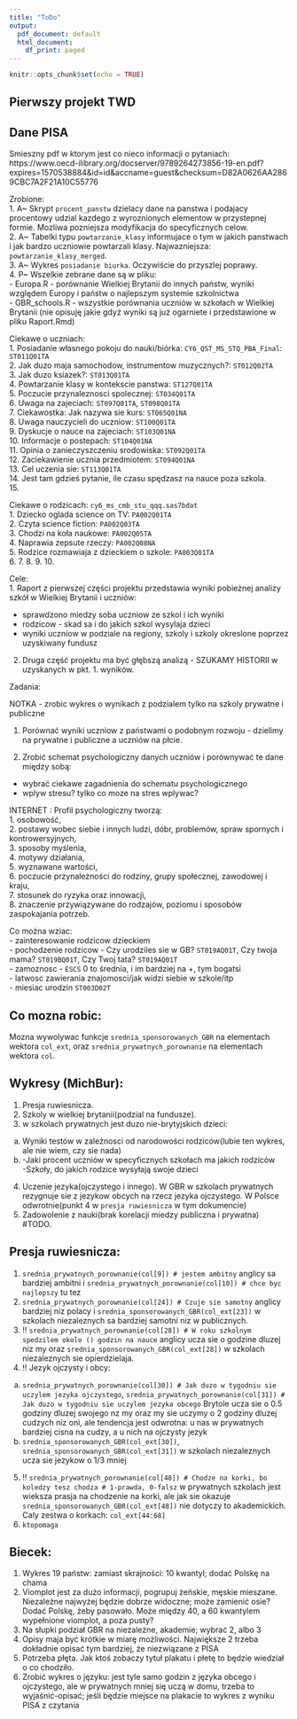 ```yaml
---
title: "ToDo"
output:
  pdf_document: default
  html_document:
    df_print: paged
---
```


```r
knitr::opts_chunk$set(echo = TRUE)
```

## Pierwszy projekt TWD
## Dane PISA

Smieszny pdf w ktorym jest co nieco informacji o pytaniach:\
https://www.oecd-ilibrary.org/docserver/9789264273856-19-en.pdf?expires=1570538884&id=id&accname=guest&checksum=D82A0626AA2869CBC7A2F21A10C55776


Zrobione:\
1. A~ Skrypt `procent_panstw` dzielacy dane na panstwa i podajacy procentowy udzial kazdego z wyroznionych elementow w przystepnej formie. Mozliwa pozniejsza modyfikacja do specyficznych celow.\
2. A~ Tabelki typu `powtarzanie_klasy` informujace o tym w jakich panstwach i jak bardzo uczniowie powtarzali klasy. Najwazniejsza: `powtarzanie_klasy_merged`.\
3. A~ Wykres `posiadanie biurka`. Oczywiście do przyszlej poprawy.\
4. P~ Wszelkie zebrane dane są w pliku: \
 - Europa.R - porównanie Wielkiej Brytanii do innych państw, wyniki względem Europy i państw o najlepszym systemie szkolnictwa \
 - GBR_schools.R - wszystkie porównania uczniów w szkołach w Wielkiej Brytanii (nie opisuję jakie gdyż wyniki są już ogarniete i przedstawione w pliku Raport.Rmd) \

Ciekawe o uczniach:\
1. Posiadanie własnego pokoju do nauki/biórka: `CY6_QST_MS_STQ_PBA_Final`: `ST011Q01TA`\
2. Jak duzo maja samochodow, instrumentow muzycznych?: `ST012Q02TA`\
3. Jak duzo ksiazek?: `ST013Q01TA`\
4. Powtarzanie klasy w kontekscie panstwa: `ST127Q01TA`\
5. Poczucie przynaleznosci spolecznej: `ST034Q01TA`\
6. Uwaga na zajeciach: `ST097Q01TA`, `ST098Q01TA`\
7. Ciekawostka: Jak nazywa sie kurs: `ST065Q01NA`\
8. Uwaga nauczycieli do uczniow: `ST100Q01TA`\
9. Dyskucje o nauce na zajeciach: `ST103Q01NA`\
10. Informacje o postepach: `ST104Q01NA`\
11. Opinia o zanieczyszczeniu srodowiska: `ST092Q01TA`\
12. Zaciekawienie ucznia przedmiotem: `ST094Q01NA`\
13. Cel uczenia sie: `ST113Q01TA`\
14. Jest tam gdzieś pytanie, ile czasu spędzasz na nauce poza szkola.\
15. \

Ciekawe o rodzicach: `cy6_ms_cmb_stu_qqq.sas7bdat`\
1. Dziecko oglada science on TV: `PA002Q01TA`\
2. Czyta science fiction: `PA002Q03TA`\
3. Chodzi na koła naukowe: `PA002Q05TA`\
4. Naprawia zepsute rzeczy: `PA002Q08NA`\
5. Rodzice rozmawiaja z dzieckiem o szkole: `PA003Q01TA`\
6. 
7. 
8. 
9. 
10. 

Cele:\
1. Raport z pierwszej części projektu przedstawia wyniki pobieżnej analizy szkół w Wielkiej Brytanii i uczniów: \

- sprawdzono miedzy soba uczniow ze szkol i ich wyniki \
- rodzicow - skad sa i do jakich szkol wysylaja dzieci \
- wyniki uczniow w podziale na regiony, szkoly i szkoly okreslone poprzez uzyskiwany fundusz \

2. Druga część projektu ma być głębszą analizą - SZUKAMY HISTORII w uzyskanych w pkt. 1. wyników. \

Zadania:\

NOTKA - zrobic wykres o wynikach z podzialem tylko na szkoly prywatne i publiczne \

1. Porównać wyniki uczniow z państwami o podobnym rozwoju - dzielimy na prywatne i publiczne a uczniów na płcie.\

2. Zrobić schemat psychologiczny danych uczniów i porównywać te dane między sobą: \

- wybrać ciekawe zagadnienia do schematu psychologicznego \
- wplyw stresu? tylko co moze na stres wplywac? \

INTERNET : Profil psychologiczny tworzą:\
1. osobowość,\
2. postawy wobec siebie i innych ludzi, dóbr, problemów, spraw spornych i kontrowersyjnych,\
3. sposoby myślenia,\
4. motywy działania,\
5. wyznawane wartości,\
6. poczucie przynależności do rodziny, grupy społecznej, zawodowej i kraju,\
7. stosunek do ryzyka oraz innowacji,\
8. znaczenie przywiązywane do rodzajów, poziomu i sposobów zaspokajania potrzeb.\

Co można wziac: \
 - zainteresowanie rodzicow dzieckiem\
 - pochodzenie rodzicow - Czy urodziles sie w GB? `ST019AQ01T`, Czy twoja mama? `ST019BQ01T`, Czy Twoj tata? `ST019AQ01T`\
 - zamoznosc - `ESCS` $0$ to średnia, i im bardziej na $+$, tym bogatsi\
 - latwosc zawierania znajomosci/jak widzi siebie w szkole/itp\
 - miesiac urodzin `ST003D02T`\



## Co mozna robic:  
Mozna wywolywac funkcje `srednia_sponsorowanych_GBR` na elementach wektora `col_ext`, oraz `srednia_prywatnych_porownanie` na elementach wektora `col`.\

 
## Wykresy (MichBur):
 1. Presja ruwiesnicza.\
 2. Szkoly w wielkiej brytanii(podzial na fundusze).\
 3. w szkolach prywatnych jest duzo nie-brytyjskich dzieci:\
  a) Wyniki testów w zależnosci od narodowości rodziców(lubie ten wykres, ale nie wiem, czy sie nada)\
  b) -Jaki procent uczniów w specyficznych szkołach ma jakich rodziców\
     -Szkoły, do jakich rodzice wysyłają swoje dzieci
 4. Uczenie jezyka(ojczystego i innego). W GBR w szkolach prywatnych rezygnuje sie z jezykow obcych  na rzecz jezyka ojczystego. W Polsce odwrotnie(punkt 4 w `presja ruwiesnicza` w tym dokumencie)\
 5. Zadowolenie z nauki(brak korelacji miedzy publiczna i prywatna) #TODO.\
 
 
 
## Presja ruwiesnicza:
1. `srednia_prywatnych_porownanie(col[9]) # jestem ambitny` anglicy sa bardziej ambitni i `srednia_prywatnych_porownanie(col[10]) # chce byc najlepszy` tu tez
2. `srednia_prywatnych_porownanie(col[24]) # Czuje sie samotny` anglicy bardziej niz polacy i `srednia_sponsorowanych_GBR(col_ext[23])` w szkolach niezaleznych sa bardziej samotni niz w publicznych.\
3. !! `srednia_prywatnych_porownanie(col[28]) # W roku szkolnym spedzilem okolo () godzin na nauce` anglicy ucza sie o godzine dluzej niz my oraz `srednia_sponsorowanych_GBR(col_ext[28])` w szkolach niezaleznych sie opierdzielaja.\
4. !! Jezyk ojczysty i obcy:\
  a) `srednia_prywatnych_porownanie(col[30]) # Jak duzo w tygodniu sie uczylem jezyka ojczystego`, `srednia_prywatnych_porownanie(col[31]) # Jak duzo w tygodniu sie uczylem jezyka obcego` Brytole ucza sie o 0.5 godziny dluzej swojego nz my oraz my sie uczymy o 2 godziny dluzej cudzych niz oni, ale tendencja jest odwrotna: u nas w prywatnych bardziej cisna na cudzy, a u nich na ojczysty jezyk\
  b) `srednia_sponsorowanych_GBR(col_ext[30])`, `srednia_sponsorowanych_GBR(col_ext[31])` w szkolach niezaleznych ucza sie jezykow o 1/3 mniej\
5. !! `srednia_prywatnych_porownanie(col[48]) # Chodze na korki, bo koledzy tesz chodza # 1-prawda, 0-falsz` w prywatnych szkolach jest wieksza prasja na chodzenie na korki, ale jak sie okazuje `srednia_sponsorowanych_GBR(col_ext[48])` nie dotyczy to akademickich.\
Caly zestwa o korkach: `col_ext[44:68]`\
6. `ktopomaga`\



## Biecek:
1. Wykres 19 państw: zamiast skrajności: 10 kwantyl; dodać Polskę na chama\
2. Viomplot jest za dużo informacji, pogrupuj żeńskie, męskie mieszane. Niezależne najwyżej będzie dobrze widoczne; może zamienić osie? Dodać Polskę, żeby pasowało. Może między 40, a 60 kwantylem wypełnione viomplot, a poza pusty?\
3. Na słupki podział GBR na niezależne, akademie; wybrać 2, albo 3\
4. Opisy maja być krótkie w miarę możliwości. Największe 2 trzeba dokładnie opisać tym bardziej, że niezwiązane z PISA\
5. Potrzeba płęta. Jak ktoś zobaczy tytuł plakatu i płetę to będzie wiedział o co chodziło.\
6. Zrobić wykres o języku: jest tyle samo godzin z języka obcego i ojczystego, ale w prywatnych mniej się uczą w domu, trzeba to wyjaśnić-opisać; jeśli będzie miejsce na plakacie to wykres z wyniku PISA z czytania\
 
 